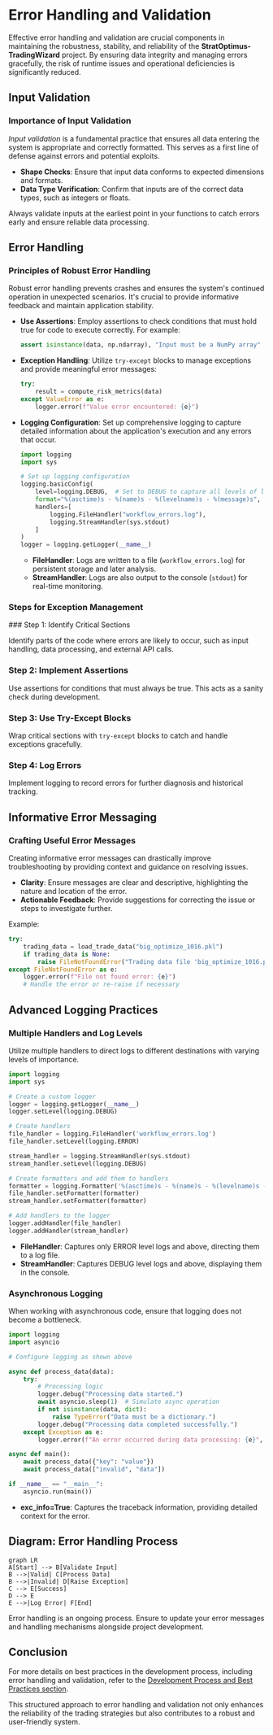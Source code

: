 # Error Handling and Validation

Effective error handling and validation are crucial components in maintaining the robustness, stability, and reliability of the **StratOptimus-TradingWizard** project. By ensuring data integrity and managing errors gracefully, the risk of runtime issues and operational deficiencies is significantly reduced.

## Input Validation

### Importance of Input Validation

*Input validation* is a fundamental practice that ensures all data entering the system is appropriate and correctly formatted. This serves as a first line of defense against errors and potential exploits.

- **Shape Checks**: Ensure that input data conforms to expected dimensions and formats.
- **Data Type Verification**: Confirm that inputs are of the correct data types, such as integers or floats.

<Callout>
Always validate inputs at the earliest point in your functions to catch errors early and ensure reliable data processing.
</Callout>

## Error Handling

### Principles of Robust Error Handling

Robust error handling prevents crashes and ensures the system's continued operation in unexpected scenarios. It's crucial to provide informative feedback and maintain application stability.

- **Use Assertions**: Employ assertions to check conditions that must hold true for code to execute correctly. For example:

  ```python
  assert isinstance(data, np.ndarray), "Input must be a NumPy array"
  ```

- **Exception Handling**: Utilize `try-except` blocks to manage exceptions and provide meaningful error messages:

  ```python
  try:
      result = compute_risk_metrics(data)
  except ValueError as e:
      logger.error(f"Value error encountered: {e}")
  ```

- **Logging Configuration**: Set up comprehensive logging to capture detailed information about the application's execution and any errors that occur.

  ```python
  import logging
  import sys

  # Set up logging configuration
  logging.basicConfig(
      level=logging.DEBUG,  # Set to DEBUG to capture all levels of logs
      format="%(asctime)s - %(name)s - %(levelname)s - %(message)s",
      handlers=[
          logging.FileHandler("workflow_errors.log"),
          logging.StreamHandler(sys.stdout)
      ]
  )
  logger = logging.getLogger(__name__)
  ```

  - **FileHandler**: Logs are written to a file (`workflow_errors.log`) for persistent storage and later analysis.
  - **StreamHandler**: Logs are also output to the console (`stdout`) for real-time monitoring.

### Steps for Exception Management

<Steps>
### Step 1: Identify Critical Sections

Identify parts of the code where errors are likely to occur, such as input handling, data processing, and external API calls.

### Step 2: Implement Assertions

Use assertions for conditions that must always be true. This acts as a sanity check during development.

### Step 3: Use Try-Except Blocks

Wrap critical sections with `try-except` blocks to catch and handle exceptions gracefully.

### Step 4: Log Errors

Implement logging to record errors for further diagnosis and historical tracking.
</Steps>

## Informative Error Messaging

### Crafting Useful Error Messages

Creating informative error messages can drastically improve troubleshooting by providing context and guidance on resolving issues.

- **Clarity**: Ensure messages are clear and descriptive, highlighting the nature and location of the error.
- **Actionable Feedback**: Provide suggestions for correcting the issue or steps to investigate further.

Example:

```python
try:
    trading_data = load_trade_data("big_optimize_1016.pkl")
    if trading_data is None:
        raise FileNotFoundError("Trading data file 'big_optimize_1016.pkl' not found.")
except FileNotFoundError as e:
    logger.error(f"File not found error: {e}")
    # Handle the error or re-raise if necessary
```

## Advanced Logging Practices

### Multiple Handlers and Log Levels

Utilize multiple handlers to direct logs to different destinations with varying levels of importance.

```python
import logging
import sys

# Create a custom logger
logger = logging.getLogger(__name__)
logger.setLevel(logging.DEBUG)

# Create handlers
file_handler = logging.FileHandler('workflow_errors.log')
file_handler.setLevel(logging.ERROR)

stream_handler = logging.StreamHandler(sys.stdout)
stream_handler.setLevel(logging.DEBUG)

# Create formatters and add them to handlers
formatter = logging.Formatter('%(asctime)s - %(name)s - %(levelname)s - %(message)s')
file_handler.setFormatter(formatter)
stream_handler.setFormatter(formatter)

# Add handlers to the logger
logger.addHandler(file_handler)
logger.addHandler(stream_handler)
```

- **FileHandler**: Captures only ERROR level logs and above, directing them to a log file.
- **StreamHandler**: Captures DEBUG level logs and above, displaying them in the console.

### Asynchronous Logging

When working with asynchronous code, ensure that logging does not become a bottleneck.

```python
import logging
import asyncio

# Configure logging as shown above

async def process_data(data):
    try:
        # Processing logic
        logger.debug("Processing data started.")
        await asyncio.sleep(1)  # Simulate async operation
        if not isinstance(data, dict):
            raise TypeError("Data must be a dictionary.")
        logger.debug("Processing data completed successfully.")
    except Exception as e:
        logger.error(f"An error occurred during data processing: {e}", exc_info=True)

async def main():
    await process_data({"key": "value"})
    await process_data(["invalid", "data"])

if __name__ == "__main__":
    asyncio.run(main())
```

- **exc_info=True**: Captures the traceback information, providing detailed context for the error.

## Diagram: Error Handling Process

```mermaid
graph LR
A[Start] --> B[Validate Input]
B -->|Valid| C[Process Data]
B -->|Invalid| D[Raise Exception]
C --> E[Success]
D --> E
E -->|Log Error| F[End]
```

<Callout>
Error handling is an ongoing process. Ensure to update your error messages and handling mechanisms alongside project development.
</Callout>

## Conclusion

For more details on best practices in the development process, including error handling and validation, refer to the [Development Process and Best Practices section](/development-process-best-practices).

This structured approach to error handling and validation not only enhances the reliability of the trading strategies but also contributes to a robust and user-friendly system.
